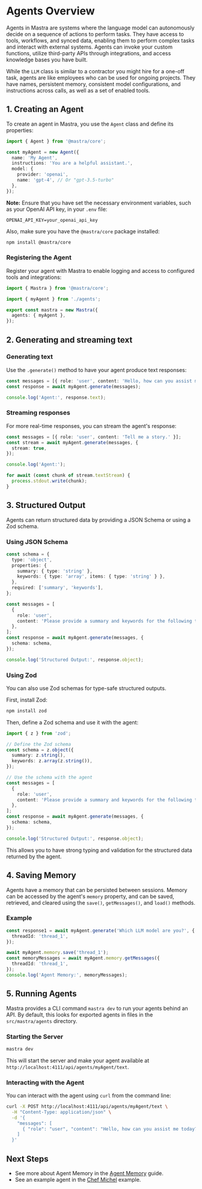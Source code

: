 # Agents Overview

Agents in Mastra are systems where the language model can autonomously decide on a sequence of actions to perform tasks. They have access to tools, workflows, and synced data, enabling them to perform complex tasks and interact with external systems. Agents can invoke your custom functions, utilize third-party APIs through integrations, and access knowledge bases you have built.

While the `LLM` class is similar to a contractor you might hire for a one-off task, agents are like employees who can be used for ongoing projects. They have names, persistent memory, consistent model configurations, and instructions across calls, as well as a set of enabled tools.

## 1. Creating an Agent

To create an agent in Mastra, you use the `Agent` class and define its properties:

```ts showLineNumbers filename="src/mastra/agents/index.ts" copy
import { Agent } from '@mastra/core';

const myAgent = new Agent({
  name: 'My Agent',
  instructions: 'You are a helpful assistant.',
  model: {
    provider: 'openai',
    name: 'gpt-4', // Or "gpt-3.5-turbo"
  },
});
```

**Note:** Ensure that you have set the necessary environment variables, such as your OpenAI API key, in your `.env` file:

```.env filename=".env" copy
OPENAI_API_KEY=your_openai_api_key
```

Also, make sure you have the `@mastra/core` package installed:

```bash npm2yarn copy
npm install @mastra/core
```

### Registering the Agent

Register your agent with Mastra to enable logging and access to configured tools and integrations:

```ts showLineNumbers filename="src/mastra/index.ts" lines={3, 8} copy
import { Mastra } from '@mastra/core';

import { myAgent } from './agents';

export const mastra = new Mastra({
  agents: { myAgent },
});
```

## 2. Generating and streaming text

### Generating text

Use the `.generate()` method to have your agent produce text responses:

```ts showLineNumbers filename="src/mastra/index.ts" copy
const messages = [{ role: 'user', content: 'Hello, how can you assist me today?' }];
const response = await myAgent.generate(messages);

console.log('Agent:', response.text);
```

### Streaming responses

For more real-time responses, you can stream the agent's response:

```ts showLineNumbers filename="src/mastra/index.ts" lines={6} copy
const messages = [{ role: 'user', content: 'Tell me a story.' }];
const stream = await myAgent.generate(messages, {
  stream: true,
});

console.log('Agent:');

for await (const chunk of stream.textStream) {
  process.stdout.write(chunk);
}
```

## **3. Structured Output**

Agents can return structured data by providing a JSON Schema or using a Zod schema.

### Using JSON Schema

```typescript
const schema = {
  type: 'object',
  properties: {
    summary: { type: 'string' },
    keywords: { type: 'array', items: { type: 'string' } },
  },
  required: ['summary', 'keywords'],
};

const messages = [
  {
    role: 'user',
    content: 'Please provide a summary and keywords for the following text: ...',
  },
];
const response = await myAgent.generate(messages, {
  schema: schema,
});

console.log('Structured Output:', response.object);
```

### Using Zod

You can also use Zod schemas for type-safe structured outputs.

First, install Zod:

```bash npm2yarn copy
npm install zod
```

Then, define a Zod schema and use it with the agent:

```ts showLineNumbers filename="src/mastra/index.ts" copy
import { z } from 'zod';

// Define the Zod schema
const schema = z.object({
  summary: z.string(),
  keywords: z.array(z.string()),
});

// Use the schema with the agent
const messages = [
  {
    role: 'user',
    content: 'Please provide a summary and keywords for the following text: ...',
  },
];
const response = await myAgent.generate(messages, {
  schema: schema,
});

console.log('Structured Output:', response.object);
```

This allows you to have strong typing and validation for the structured data returned by the agent.

## **4. Saving Memory**

Agents have a memory that can be persisted between sessions. Memory can be accessed by the agent's `memory` property, and can be saved, retrieved, and cleared using the `save()`, `getMessages()`, and `load()` methods.

### Example

```typescript showLineNumbers filename="src/mastra/index.ts" copy
const response1 = await myAgent.generate('Which LLM model are you?', {
  threadId: 'thread_1',
});

await myAgent.memory.save('thread_1');
const memoryMessages = await myAgent.memory.getMessages({
  threadId: 'thread_1',
});
console.log('Agent Memory:', memoryMessages);
```

## **5. Running Agents**

Mastra provides a CLI command `mastra dev` to run your agents behind an API. By default, this looks for exported agents in files in the `src/mastra/agents` directory.

### Starting the Server

```bash
mastra dev
```

This will start the server and make your agent available at `http://localhost:4111/api/agents/myAgent/text`.

### Interacting with the Agent

You can interact with the agent using `curl` from the command line:

```bash
curl -X POST http://localhost:4111/api/agents/myAgent/text \
  -H "Content-Type: application/json" \
  -d '{
    "messages": [
      { "role": "user", "content": "Hello, how can you assist me today?" }
    ]
  }'
```

## Next Steps

- See more about Agent Memory in the [Agent Memory](./01-agent-memory.mdx) guide.
- See an example agent in the [Chef Michel](./02-chef-michel.mdx) example.

